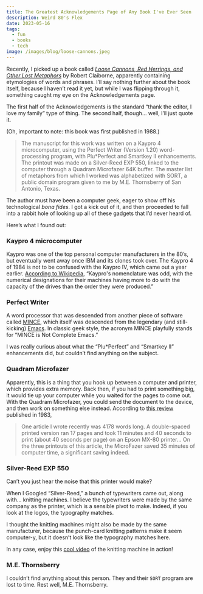 ```yaml
---
title: The Greatest Acknowledgements Page of Any Book I've Ever Seen
description: Weird 80's Flex
date: 2023-05-16
tags:
  - fun
  - books
  - tech
image: /images/blog/loose-cannons.jpeg
---
```


Recently, I picked up a book called [_Loose Cannons, Red Herrings, and Other Lost Metaphors_][2] by Robert Claiborne, apparently containing etymologies of words and phrases. I’ll say nothing further about the book itself, because I haven’t read it yet, but while I was flipping through it, something caught my eye on the Acknowledgements page.

The first half of the Acknowledgements is the standard “thank the editor, I love my family” type of thing. The second half, though… well, I’ll just quote it.

(Oh, important to note: this book was first published in 1988.)

> The manuscript for this work was written on a Kaypro 4 microcomputer, using the Perfect Writer (Version 1.20) word-processing program, with Plu\*Perfect and Smartkey II enhancements. The printout was made on a Silver-Reed EXP 550, linked to the computer through a Quadram Microfazer 64K buffer. The master list of metaphors from which I worked was alphabetized with SORT, a public domain program given to me by M.E. Thornsberry of San Antonio, Texas.

 The author must have been a computer geek, eager to show off his technological _bona fides_. I got a kick out of it, and then proceeded to fall into a rabbit hole of looking up all of these gadgets that I’d never heard of.

Here’s what I found out:

### Kaypro 4 microcomputer

Kaypro was one of the top personal computer manufacturers in the 80’s, but eventually went away once IBM and its clones took over. The Kaypro 4 of 1984 is not to be confused with the Kaypro IV, which came out a year earlier. [According to Wikipedia][3], “Kaypro's nomenclature was odd, with the numerical designations for their machines having more to do with the capacity of the drives than the order they were produced.”

<BlogImage src={kaypro} alt="Kaypro 4" />

### Perfect Writer

A word processor that was descended from another piece of software called [MINCE][4], which itself was descended from the legendary (and still-kicking) [Emacs][5]. In classic geek style, the acronym MINCE playfully stands for “MINCE is Not Complete Emacs.”

I was really curious about what the “Plu\*Perfect” and “Smartkey II” enhancements did, but couldn’t find anything on the subject.

### Quadram Microfazer

Apparently, this is a thing that you hook up between a computer and printer, which provides extra memory. Back then, if you had to print something big, it would tie up your computer while you waited for the pages to come out. With the Quadram Microfazer, you could send the document to the device, and then work on something else instead. According to [this review][6] published in 1983,

> One article I wrote recently was 4178 words long. A double-spaced printed version ran 17 pages and took 11 minutes and 40 seconds to print (about 40 seconds per page) on an Epson MX-80 printer… On the three printouts of this article, the MicroFazer saved 35 minutes of computer time, a significant saving indeed.

<BlogImage src={microfazer} alt="Quadram Microfazer" />

### Silver-Reed EXP 550

Can’t you just hear the noise that this printer would make?

<BlogImage src={printer} alt="Silver-Reed printer" />

When I Googled “Silver-Reed,” a bunch of typewriters came out, along with… knitting machines. I believe the typewriters were made by the same company as the printer, which is a sensible pivot to make. Indeed, if you look at the logos, the typography matches.

<BlogImage src={typewriter} alt="Silver-Reed typewriter" />

I thought the knitting machines might also be made by the same manufacturer, because the punch-card knitting patterns make it seem computer-y, but it doesn’t look like the typography matches here.

<BlogImage src={knitting} alt="Silver-Reed knitting" />

In any case, enjoy this [cool video][7] of the knitting machine in action!

### M.E. Thornsberry

I couldn’t find anything about this person. They and their `SORT` program are lost to time. Rest well, M.E. Thornsberry.

[2]:	https://app.thestorygraph.com/books/9eeaa732-0e04-49f8-88f5-daea68ab1a75
[3]:	https://en.wikipedia.org/wiki/Kaypro#Kaypro_by_model_and_year
[4]:	https://en.wikipedia.org/wiki/MINCE
[5]:	https://www.gnu.org/software/emacs/
[6]:	https://www.atarimagazines.com/creative/v9n3/64_Quadram_MicroFazer_Data_B.php
[7]:	https://www.youtube.com/watch?v=HfmbFDTY5eQ